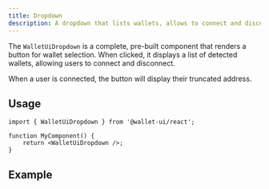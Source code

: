 ```yaml
---
title: Dropdown
description: A dropdown that lists wallets, allows to connect and disconnect
---
```



The `WalletUiDropdown` is a complete, pre-built component that renders a button for wallet selection. When clicked, it displays a list of detected wallets, allowing users to connect and disconnect.

When a user is connected, the button will display their truncated address.

## Usage

```tsx
import { WalletUiDropdown } from '@wallet-ui/react';

function MyComponent() {
    return <WalletUiDropdown />;
}
```

## Example

<div className="flex gap-4">
    <DocsReactComponentDropdown />
</div>
